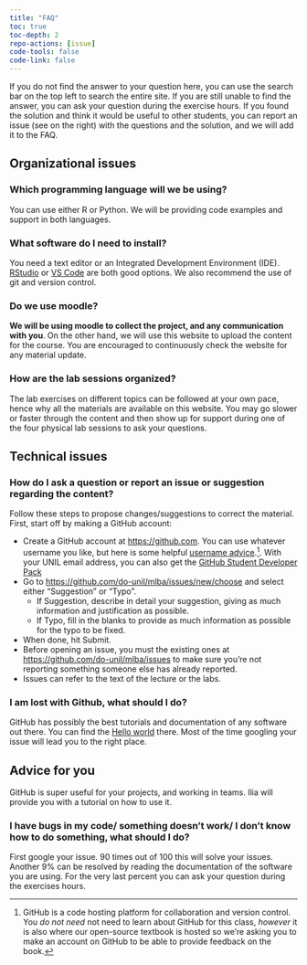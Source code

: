 ```yaml
---
title: "FAQ"
toc: true
toc-depth: 2
repo-actions: [issue]
code-tools: false
code-link: false
---
```


::: callout-tip
If you do not find the answer to your question here, you can use the search bar on the top left to search the entire site. If you are still unable to find the answer, you can ask your question during the exercise hours. If you found the solution and think it would be useful to other students, you can  report an issue (see on the right) with the questions and the solution, and we will add it to the FAQ.
:::

## Organizational issues

### Which programming language will we be using?

You can use either R or Python. We will be providing code examples and support in both languages. 

### What software do I need to install?

You need a text editor or an Integrated Development Environment (IDE). [RStudio](https://posit.co/downloads/) or [VS Code](https://code.visualstudio.com/) are both good options. We also recommend the use of git and version control.

<!-- For git, please see [here](resources/tutorials/github.qmd) for instructions on how to install it.

You can use any kind of text editor or IDE you like. We recomment using [VS Code](https://code.visualstudio.com/) with the extension corresponding to your language of choice. You can also use [Rstudio](https://rstudio.com/products/rstudio/download/) for R. See [here](resources/tutorials/installing_software.qmd) for instructions on how to install the software and IDEs. -->

### Do we use moodle?

**We will be using moodle to collect the project, and any communication with you**. On the other hand, we will use this website to upload the content for the course. You are encouraged to continuously check the website for any material update.


### How are the lab sessions organized?

The lab exercises on different topics can be followed at your own pace, hence why all the materials are available on this website. You may go slower or faster through the content and then show up for support during one of the four physical lab sessions to ask your questions.

## Technical issues

### How do I ask a question or report an issue or suggestion regarding the content?
Follow these steps to propose changes/suggestions to correct the material. First, start off by making a GitHub account:

-   Create a GitHub account at [https://github.com](https://github.com/). You can use whatever username you like, but here is some helpful [username advice](https://happygitwithr.com/github-acct#username-advice).[^1]. With your UNIL email address, you can also get the [GitHub Student Developer Pack](https://www.google.com/search?q=github+pro+students&oq=github+pro+students&gs_lcrp=EgZjaHJvbWUyBggAEEUYOTIGCAEQLhhA0gEIMjI1NWowajGoAgCwAgA&sourceid=chrome&ie=UTF-8)
-   Go to <https://github.com/do-unil/mlba/issues/new/choose> and select either "Suggestion" or "Typo".
    -   If Suggestion, describe in detail your suggestion, giving as much information and justification as possible.
    -   If Typo, fill in the blanks to provide as much information as possible for the typo to be fixed.
-   When done, hit Submit.
<!-- -   Later in the course you will be asked to fill out a form where you let us know if you've opened any feedback issues in the GitHub repo. I'll confirm your answers by referring back to the issues you opened, and you'll have the opportunity to earn 2 extra points (out of 100) on each of your exams for opening "useful" issues. "Useful" can be based on the number of issues (quantity) or the depth of your feedback (quality). -->
-   Before opening an issue, you must the existing ones at <https://github.com/do-unil/mlba/issues> to make sure you're not reporting something someone else has already reported.
-   Issues can refer to the text of the lecture or the labs.

[^1]: GitHub is a code hosting platform for collaboration and version control. You *do not need* not need to learn about GitHub for this class, *however* it is also where our open-source textbook is hosted so we're asking you to make an account on GitHub to be able to provide feedback on the book.


### I am lost with Github, what should I do?

GitHub has possibly the best tutorials and documentation of any software out there. You can find the [Hello world](https://docs.github.com/en/get-started/quickstart/hello-world) there. Most of the time googling your issue will lead you to the right place.

:::{.callout-note}
## Advice for you
GitHub is super useful for your projects, and working in teams. Ilia will provide you with a tutorial on how to use it.
:::

### I have bugs in my code/ something doesn't work/ I don't know how to do something, what should I do?

First google your issue. 90 times out of 100 this will solve your issues. Another 9% can be resolved by reading the documentation of 
the software you are using. For the very last percent you can ask your question during the exercises hours. 

